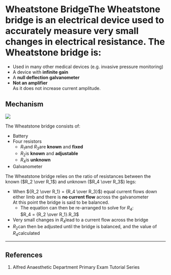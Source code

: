 # Wheatstone BridgeThe Wheatstone bridge is an electrical device used to accurately measure very small changes in electrical resistance. The Wheatstone bridge is:

* Used in many other medical devices (e.g. invasive pressure monitoring)
* A device with **infinite gain**
* A **null deflection galvanometer** 
* **Not an amplifier**\
As it does not increase current amplitude.

## Mechanism

<img src="resources/wheatstone.svg">


The Wheatstone bridge consists of:

* Battery
* Four resistors
    * $R_1$and $R_3$are **known** and **fixed**
    * $R_2$is **known** and **adjustable**
    * $R_4$is **unknown**
* Galvanometer

The Wheatstone bridge relies on the ratio of resistances between the known ($R_2 \over R_1$) and unknown ($R_4 \over R_3$) legs:

* When ${R_2 \over R_1} = {R_4 \over R_3}$) equal current flows down either limb and there is **no current flow** across the galvanometer\
At this point the bridge is said to be balanced.
    * The equation can then be re-arranged to solve for $R_4$:\
     $R_4 = {R_2 \over R_1}.R_3$
* Very small changes in $R_4$lead to a current flow across the bridge
* $R_2$can then be adjusted until the bridge is balanced, and the value of $R_4$calculated

---

## References

1. Alfred Anaesthetic Department Primary Exam Tutorial Series
